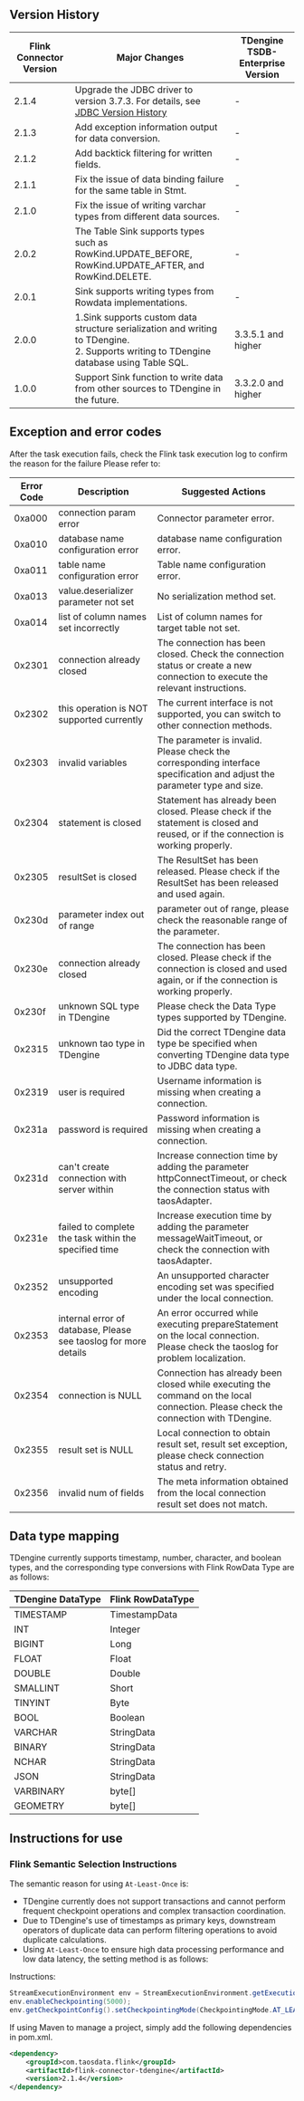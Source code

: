 ## Version History

| Flink Connector Version | Major Changes                                                | TDengine TSDB-Enterprise Version    |
| ----------------------- | ------------------------------------------------------------ | ------------------- |
| 2.1.4                   | Upgrade the JDBC driver to version 3.7.3. For details, see [JDBC Version History](../../../tdengine-reference/client-libraries/java/#version-history)| - |
| 2.1.3                   | Add exception information output for data conversion. | - |
| 2.1.2                   | Add backtick filtering for written fields. | - |
| 2.1.1                   | Fix the issue of data binding failure for the same table in Stmt. | - |
| 2.1.0                   | Fix the issue of writing varchar types from different data sources. | - |
| 2.0.2                   | The Table Sink supports types such as RowKind.UPDATE_BEFORE, RowKind.UPDATE_AFTER, and RowKind.DELETE. | -  |
| 2.0.1                   | Sink supports writing types from Rowdata implementations.    | - |
| 2.0.0                   | 1.Sink supports custom data structure serialization and writing to TDengine.<br/> 2. Supports writing to TDengine database using Table SQL. | 3.3.5.1  and higher |
| 1.0.0                   | Support Sink function to write data from other sources to TDengine in the future. | 3.3.2.0 and higher  |

## Exception and error codes

After the task execution fails, check the Flink task execution log to confirm the reason for the failure
Please refer to:

| Error Code | Description                                                  | Suggested Actions                                            |
| ---------- | ------------------------------------------------------------ | ------------------------------------------------------------ |
| 0xa000     | connection param error                                       | Connector parameter error.                                   |
| 0xa010     | database name configuration error                            | database name configuration error.                           |
| 0xa011     | table name configuration error                               | Table name configuration error.                              |
| 0xa013     | value.deserializer parameter not set                         | No serialization method set.                                 |
| 0xa014     | list of column names set incorrectly                         | List of column names for target table not set.               |
| 0x2301     | connection already closed                                    | The connection has been closed. Check the connection status or create a new connection to execute the relevant instructions. |
| 0x2302     | this operation is NOT supported currently                    | The current interface is not supported, you can switch to other connection methods. |
| 0x2303     | invalid variables                                            | The parameter is invalid. Please check the corresponding interface specification and adjust the parameter type and size. |
| 0x2304     | statement is closed                                          | Statement has already been closed. Please check if the statement is closed and reused, or if the connection is working properly. |
| 0x2305     | resultSet is closed                                          | The ResultSet has been released. Please check if the ResultSet has been released and used again. |
| 0x230d     | parameter index out of range                                 | parameter out of range, please check the reasonable range of the parameter. |
| 0x230e     | connection already closed                                    | The connection has been closed. Please check if the connection is closed and used again, or if the connection is working properly. |
| 0x230f     | unknown SQL type in TDengine                                 | Please check the Data Type types supported by TDengine.      |
| 0x2315     | unknown tao type in TDengine                                 | Did the correct TDengine data type be specified when converting TDengine data type to JDBC data type. |
| 0x2319     | user is required                                             | Username information is missing when creating a connection.  |
| 0x231a     | password is required                                         | Password information is missing when creating a connection.  |
| 0x231d     | can't create connection with server within                   | Increase connection time by adding the parameter httpConnectTimeout, or check the connection status with taosAdapter. |
| 0x231e     | failed to complete the task within the specified time        | Increase execution time by adding the parameter messageWaitTimeout, or check the connection with taosAdapter. |
| 0x2352     | unsupported encoding                                         | An unsupported character encoding set was specified under the local connection. |
| 0x2353     | internal error of database,  Please see taoslog for more details | An error occurred while executing prepareStatement on the local connection. Please check the taoslog for problem localization. |
| 0x2354     | connection is NULL                                           | Connection has already been closed while executing the command on the local connection. Please check the connection with TDengine. |
| 0x2355     | result set is NULL                                           | Local connection to obtain result set, result set exception, please check connection status and retry. |
| 0x2356     | invalid num of fields                                        | The meta information obtained from the local connection result set does not match. |

## Data type mapping

TDengine currently supports timestamp, number, character, and boolean types, and the corresponding type conversions with Flink RowData Type are as follows:

| TDengine DataType | Flink RowDataType |
| ----------------- | ----------------- |
| TIMESTAMP         | TimestampData     |
| INT               | Integer           |
| BIGINT            | Long              |
| FLOAT             | Float             |
| DOUBLE            | Double            |
| SMALLINT          | Short             |
| TINYINT           | Byte              |
| BOOL              | Boolean           |
| VARCHAR           | StringData        |
| BINARY            | StringData        |
| NCHAR             | StringData        |
| JSON              | StringData        |
| VARBINARY         | byte[]            |
| GEOMETRY          | byte[]            |

## Instructions for use

### Flink Semantic Selection Instructions

The semantic reason for using `At-Least-Once` is:

- TDengine currently does not support transactions and cannot perform frequent checkpoint operations and complex transaction coordination.
- Due to TDengine's use of timestamps as primary keys, downstream operators of duplicate data can perform filtering operations to avoid duplicate calculations.
- Using `At-Least-Once` to ensure high data processing performance and low data latency, the setting method is as follows:

Instructions:

```java
StreamExecutionEnvironment env = StreamExecutionEnvironment.getExecutionEnvironment();
env.enableCheckpointing(5000);
env.getCheckpointConfig().setCheckpointingMode(CheckpointingMode.AT_LEAST_ONCE);
```

If using Maven to manage a project, simply add the following dependencies in pom.xml.

```xml
<dependency>
    <groupId>com.taosdata.flink</groupId>
    <artifactId>flink-connector-tdengine</artifactId>
    <version>2.1.4</version>
</dependency>
```
